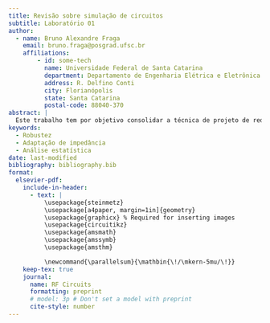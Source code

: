 ```yaml
---
title: Revisão sobre simulação de circuitos 
subtitle: Laboratório 01
author:
  - name: Bruno Alexandre Fraga
    email: bruno.fraga@posgrad.ufsc.br
    affiliations: 
        - id: some-tech
          name: Universidade Federal de Santa Catarina
          department: Departamento de Engenharia Elétrica e Eletrônica
          address: R. Delfino Conti
          city: Florianópolis
          state: Santa Catarina
          postal-code: 88040-370
abstract: |
  Este trabalho tem por objetivo consolidar a técnica de projeto de redes de casamento de impedância, em especial a técnica pela rede L. Para isso, é proposto realizar o casamento de impedância da saída de um amplificador para uma carga de 50 $\Omega$ de modo que a eficiência da potência dissipada na carga seja de 80%. Após algumas análises o projeto foi concluído com sucesso e realizada uma simulação Monte Carlo com 100 iterações para verificar a robustez do projeto por técnicas estatísticas. Os resultados obtidos foram brevemente discutidos.
keywords: 
  - Robustez
  - Adaptação de impedância
  - Análise estatística
date: last-modified
bibliography: bibliography.bib
format:
  elsevier-pdf:
    include-in-header:
      - text: |
          \usepackage{steinmetz}
          \usepackage[a4paper, margin=1in]{geometry}
          \usepackage{graphicx} % Required for inserting images
          \usepackage{circuitikz}
          \usepackage{amsmath}
          \usepackage{amssymb}
          \usepackage{amsthm}

          \newcommand{\parallelsum}{\mathbin{\!/\mkern-5mu/\!}}
    keep-tex: true
    journal:
      name: RF Circuits
      formatting: preprint
      # model: 3p # Don't set a model with preprint
      cite-style: number
---
```


```{=latex}
\section{Introdução}

\section{Parte 1}

A figura abaixo apresenta o circuito original proposto pelo trabalho.

\begin{figure}
    \centering
    \includegraphics[width=0.75\linewidth]{../images/part1-original.png}
    \caption{Circuito original}
    \label{fig:part1-dc-circuit2}
\end{figure}

\subsection{Análise DC}

Abaixo, na Fig.~\ref{fig:part1-dc-circuit} foram anulados a fonte de tensão alternada, o capacitor e o indutor. 

\begin{figure}
    \centering
    \includegraphics[width=0.75\linewidth]{../images/part1-dc-circuit.png}
    \caption{Circuito com elementos AC anulados}
    \label{fig:part1-dc-circuit}
\end{figure}

A Fig.~\ref{fig:part1-simplified-circuit-dc} apresenta o circuito simplificado.

\begin{figure}
    \centering
    \includegraphics[width=0.75\linewidth]{../images/part1-simplified-circuit-dc.png}
    \caption{Circuito simplificado para análise DC}
    \label{fig:part1-simplified-circuit-dc}
\end{figure}

A partir do circuito apresentado na Fig.~\ref{fig:part1-simplified-circuit-dc}, é possível analisar a corrente de operação do diodo \(D_1\). A corrente de operação é dada pela seguinte equação

\[
    \begin{split}
        I&=I_Se^{\frac{v}{V_T}}\implies\\
        \ln\left(\frac{I}{I_S}\right)&=\frac{v}{V_T}\implies\\
        v&=V_T\ln\left(\frac{I}{I_S}\right)
    \end{split}
\]

em que a \(I_S\) é a corrente de saturação, dada pelo problema como \(I_S=222\;\text{pA}\), \(V_T\approx25,3\;\text{mV}\) é a tensão térmica e \(v\) é a tensão aplicada sobre o diodo.

Aplicando os valores, obtém-se

\[
    \begin{split}
        v&=25,3\cdot10^{-3}\ln\left(\frac{1\cdot10^{-3}}{222\cdot10^{-12}}\right)\implies\\
        &=387,6\;\text{mV}
    \end{split}
\]


\subsection{Simulação DC}

A Fig.~\ref{fig:part1-dc-simulation} apresenta os resultados obtidos por meio da simulação DC do circuito.

\begin{figure}
    \centering
    \includegraphics[width=0.75\linewidth]{../images/image.png}
    \caption{Simulação DC do circuito}
    \label{fig:part1-dc-simulation}
\end{figure}

\subsection{Análise de pequenos sinais}

Para pequenos sinais, o diodo opera como uma resistência linear. Dessa forma, é possível substituir o diodo por um resistor \(r_d\). A Fig.~\ref{fig:small-signal-model} apresenta o circuito, sendo que o diodo foi substituído por um resistor \(r_d\).

\begin{figure}
    \centering
    \includegraphics[width=0.75\linewidth]{../images/small-signal-model.png}
    \caption{Circuito com o diodo no modelo de pequenos sinais}
    \label{fig:small-signal-model}
\end{figure}

Esse resistor \(r_d\) pode ser modelado como se segue. Supõe-se que um sinal \(v_D(t)=V_D+v_d(t)\) seja aplicado a um diodo, sendo \(V_D\) a parcela DC do sinal \(v_D\) e \(v_d\) o sinal propriamente dito. Para obter a corrente \(i_D(t)\), utiliza-se a relação a seguir

\[
    \begin{split}
        i_D(t)&=I_Se^{\frac{v_D}{V_T}}=I_Se^{\frac{V_D+v_d}{V_T}}\implies\\
        i_D(t)&=I_Se^{\frac{v_D}{V_T}}e^{\frac{v_d}{V_T}}\implies\\
        i_D(t)&=I_De^{\frac{v_d}{V_T}}
    \end{split}
\]

Se \(\frac{v_d}{V_T})\gg1\), ou seja, se \(v_d\gg V_T\), então é possível utilizar a seguinte expressão

\[
    \begin{split}
        i_D(t)&\approx I_D\left(1+\frac{v_d}{V_T}\right)\implies\\
        i_D(t)&=I_D+\frac{I_D}{V_T}v_d
    \end{split}
\]

Assim, a resistência do modelo de pequenos sinais é definida como \(r_d=\frac{V_T}{I_D}\).


\subsection{Simulação AC}

Para a simulação do modelo obtido, foi realizada uma varredura nas correntes que são aplicadas ao diodo, de \(1\;\text{mA}\) a \(10\;\text{mA}\), com uma frequência fixa de \(1\;\text{GHz}\). Os resultados obtidos, bem como todo o modelo utilizado para a simulação pode ser visualizado na Fig.~\ref{fig:complete-ac-simulation}.

\begin{figure}
    \centering
    \includegraphics[width=0.75\linewidth]{../images/complete-ac-simulation.png}
    \caption{Simulação AC completa}
    \label{fig:complete-ac-simulation}
\end{figure}


\section{Parte 2}

\subsection{Análise DC}

A Fig.~\ref{fig:part2-original} apresenta o circuito original.

\begin{figure}
    \centering
    \includegraphics[width=0.8\linewidth]{../images/part2-original.png}
    \caption{Circuito original do amplificador}
    \label{fig:part2-original}
\end{figure}

A primeira análise a ser realizada é a análise em corrente contínua (análise DC). Dessa forma, a fonte de corrente alternada \(I_1\) é anulada e os capacitores \(C_i\) e \(C_B\) são substituídos por circuitos abertos. Essas substituições podem ser visualizadas no circuito da Fig.~\ref{fig:dc-analysis-circuit}.

\begin{figure}
    \centering
    \includegraphics[width=1\linewidth]{../images/dc-analysis-circuit.png}
    \caption{Circuito com elementos AC anulados}
    \label{fig:dc-analysis-circuit}
\end{figure}

Após essa anulação dos componentes, o circuito pode ser simplificado como é apresentado na Fig.~\ref{fig:part2-dc-simplified-circuit}.

\begin{figure}
    \centering
    \includegraphics[width=1\linewidth]{../images/part2-dc-simplified-circuit.png}
    \caption{Circuito simplificado para análise DC}
    \label{fig:part2-dc-simplified-circuit}
\end{figure}

A Fig.~\ref{fig:part2-magnitudes-dc-simplified-circuit} evidencia as grandezas que se desejam obter do circuito.

\begin{figure}
    \centering
    \includegraphics[width=1\linewidth]{../images/part2-magnitudes-dc-simplified-circuit.png}
    \caption{Circuito simplificado para análise DC com grandezas evidentes}
    \label{fig:part2-magnitudes-dc-simplified-circuit}
\end{figure}

O cálculo de tais grandezas é iniciado calculando o analisando a malha a seguir

\[
    \begin{split}
        R_EI_E+V_{EC}+R_CI_L=V_1\implies\\
        R_EI_E+V_{EB}+I_BR_f+R_CI_L=V_1
    \end{split}
\]

Em relação às correntes do circuito, pode-se perceber que

\[
    I_E=I_B+I_C
\]

e

\[
    I_L=I_B+I_C
\]

Dessa forma, pode-se estabelecer que \(I_E=I_L=(\beta+1)I_B\). Substituindo essas relações resulta em

\[
    (\beta+1)I_BR_E+V_{EB}+I_BR_f+(\beta+1)I_BR_C=V_1
\]

Rearranjando os termos

\[
    I_B=\frac{V_1-V_{EB}}{(\beta+1)R_E+R_f+(\beta+1)R_C}
\]

Usualmente, o valor de \(V_{EB}\approx0,7\;\text{V}\). Além disso, substituindo os valores obtém-se

\[
    \begin{split}
        I_B&=\frac{5-0,7}{(500+1)12,5+21\cdot10^{3}+(500+1)50}\implies\\
        &=82,2\;\mu\text{A}
    \end{split}
\]

Consequentemente a correntes de coletor é calculada por

\[
    \begin{split}
        I_C&=\beta I_B\implies\\
        &=500\cdot82,2\cdot10^{-6}\implies\\
        &=41,1\;\text{mA}
    \end{split}
\]

De forma semelhante, a corrente de emissor é dada por

\[
    \begin{split}
        I_E&=(\beta+1)I_B\implies\\
        &=(500+1)\cdot82,2\cdot10^{-6}\implies\\
        &=41,2\;\text{mA}
    \end{split}
\]

Assim, foram calculadas todas as correntes da análise DC do circuito. Agora, calculam-se as tensões. O cálculo das tensões inicia-se pela tensão de emissor

\[
    \begin{split}
        I_E&=\frac{V_1-V_E}{R_E}\implies\\
        V_E&=V_1-I_ER_E\implies\\
        &=5-41,2\cdot10^{-3}\cdot12,5\implies\\
        &=4.49\;\text{V}
    \end{split}
\]

A tensão de base é dada por

\[
    \begin{split}
        V_{EB}&=V_E-V_B\implies\\
        V_B&=V_E-V_{EB}\implies\\
        V_B&=4,49-0,7=3,8\;\text{V}
    \end{split}
\]

Assim, a tensão de coletor é dada por

\[
    \begin{split}
        I_B&=\frac{V_B-V_C}{R_f}\implies\\
        V_C&=V_B-I_BR_f\implies\\
        &=3,8-82,2\cdot10^{-6}\cdot21\cdot10^{3}\implies\\
        &=2,1\;\text{V}
    \end{split}
\]

Uma forma de verificação dos valores calculados pode ser realizada calculando-se a corrente sobre a carga (e consequentemente a corrente no emissor) por meio dos valores obtidos nos cálculos anteriores

\[
    \begin{split}
        I_E&=\frac{V_C-0}{R_C}\implies\\
        &=\frac{V_C}{R_C}\implies\\
        &=\frac{2,1}{50}=41,2\;\text{mA}
    \end{split}
\]

Essa verificação garante que os valores estão coesos. 


\subsection{Simulação DC}

Com todos esses valores em mãos, é possível simular o circuito e realizar a simulação DC.

\begin{figure}
    \centering
    \includegraphics[width=0.75\linewidth]{../images/part2-simul-DC.png}
    \caption{Simulação DC do circuito amplificador}
    \label{fig:part2-simul-DC}
\end{figure}

Para fins de comparação, a Tab.~\ref{tab:calc_sim} apresenta uma comparação entre os valores calculados e simulados, com base na Fig.~\ref{fig:part2-simul-DC}.

\begin{table}[h!]
    \centering
    \begin{tabular}{|c|c|c|}
        \hline
        \textbf{Descrição} & \textbf{Cálculo} & \textbf{Simulação} \\ \hline
        $I_B$ & 82,2$\mu$A & 79$\mu$A \\ \hline
        $I_C$ & 41,1mA & 39,5mA \\ \hline
        $I_E$ & 41,2mA & 39,6mA \\ \hline
        $V_B$ & 3,8V & 3,64V \\ \hline
        $V_C$ & 2,1V & 1,98V \\ \hline
        $V_E$ & 4,49V & 4,51V \\ \hline
        $V_{EB}$ & 0,7V & 0,685V \\ \hline
    \end{tabular}
    \caption{Comparação entre valores calculados e simulados}
    \label{tab:calc_sim}
\end{table}

Todos os cálculos apresentados nesta subseção foram realizados com base no Capítulo 6 \textit{Bipolar Junction Transistors (BJTs)}, especificamente as subseções 6.1.2 \textit{Operation of the npn Transistor in the Active Mode}, 6.1.5 \textit{The pnp Transistor} da Seção 6.1 \textit{Device Structure and Physical Operation}, a Subseção 6.2.1 \textit{Circuit Symbols and Conventions} da Seção 6.2 \textit{Current–Voltage Characteristics} e a Seção 6.3 \textit{BJT Circuits at DC} de \cite{sedra2014microelectronic}.

\subsection{Análise de pequenos sinais}

A Fig.~\ref{fig:small-signal-model-ac} apresenta o circuito completo, com a substituição do transistor por seu modelo híbrido-\(\pi\), sem a resistência \(r_o\), dessa forma, negligenciando o efeito \textit{Early} ou modulação da largura da base.

\begin{figure}
    \centering
    \includegraphics[width=0.75\linewidth]{../images/small-signal-model-ac.png}
    \caption{Substituição do transistor pelo modelo de híbrido-\(\pi\)}
    \label{fig:small-signal-model-ac}
\end{figure}

Considerando que o amplificador opere com uma frequência da ordem de GHz, o capacitor fornece uma impedância na ordem dos \(\mu\Omega\), dessa forma, podem ser tratados como curto-circuitos e as fontes de tensão e corrente contínuas são negligenciadas para a análise AC. Assim, a representação do circuito com essas simplificações é apresentado na Fig.~\ref{fig:ac-simplified-circuit}.

\begin{figure}
    \centering
    \includegraphics[width=0.75\linewidth]{../images/ac-simplified-circuit2.png}
    \caption{Circuito AC simplificado}
    \label{fig:ac-simplified-circuit}
\end{figure}

Para realizar a análise desse circuito, é importante relembrar que a admitância \(g_m\) segue a relação

\[
    \begin{split}
        g_m&=\frac{I_C}{V_T}\implies\\
        &=\frac{41,1\cdot10^{-3}}{25,3\cdot10^{-3}}\implies\\
        &=1,64\;\text{S}
    \end{split}
\]

E a resistência \(r_\pi\)

Neste momento, elabora-se uma expressão para obtenção da tensão de entrada do amplificador

\[
    i_E=i_C+i_B\implies\\
    I_1+\frac{0-v_E}{R_4}+\frac{0-v_E}{R_E}=g_mv_{EB}+\frac{v_{EB}}{r_\pi}
\]



















Todos os cálculos apresentados nesta subseção foram realizados com base no Capítulo 7 \textit{Transistor Amplifiers}, especificamente a parte \textit{The BJC Case} da Subseção 7.2.2 \textit{The BJT Case} da Seção 7.2 \textit{Small-Signal Operation and Models} e a Subseção 7.3.2 \textit{Characterizing Amplifiers} da Seção 7.3 \textit{Basic Configurations} de \cite{sedra2014microelectronic}.

```